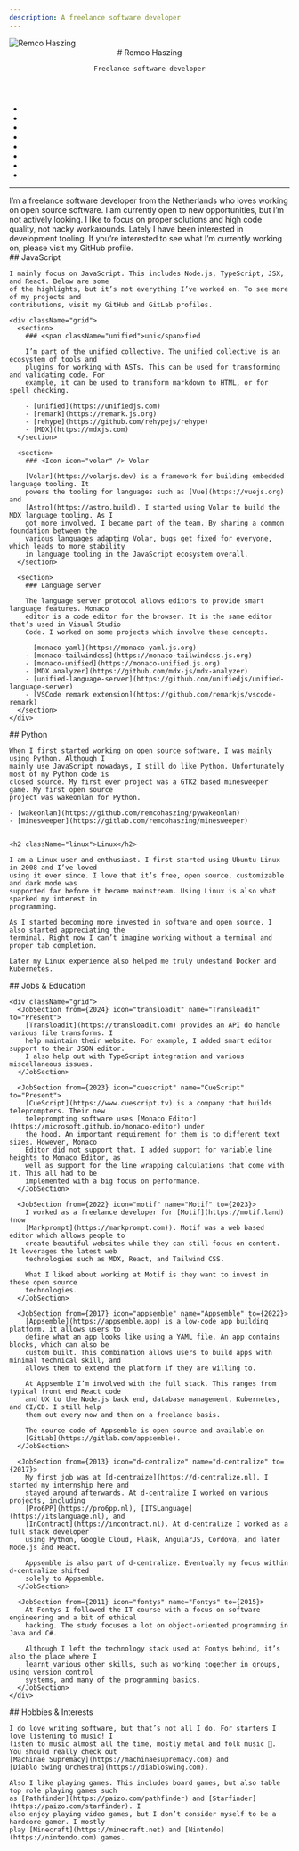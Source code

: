 ```yaml
---
description: A freelance software developer
---
```



<nav>
  <img alt="Remco Haszing" height={144} srcSet={`${gravatar(144)},${gravatar(288)} 2x,${gravatar(576)} 4x`} width={144} />

  <header>
    # Remco Haszing

    Freelance software developer
  </header>

  - <ProfileLink icon="github" name="GitHub" url="https://github.com/remcohaszing" />
  - <ProfileLink icon="gitlab" name="GitLab" url="https://gitlab.com/remcohaszing" />
  - <ProfileLink icon="twitter" name="Twitter" url="https://twitter.com/remcohaszing" />
  - <ProfileLink icon="mastodon" name="Mastodon" url="https://mastodon.social/remcohaszing" />
  - <ProfileLink icon="github-sponsors" name="Sponsor" title="Remco’s GitHub Sponsors profile" url="https://github.com/sponsors/remcohaszing" />
  - <ProfileLink icon="stackoverflow" name="StackOverflow" url="https://stackoverflow.com/u/1154610" />
  - <ProfileLink icon="npm" name="npm" url="https://npmjs.com/~remcohaszing" />
  - <ProfileLink icon="gmail" name="remcohaszing@gmail.com" title="Remco’s email address" url="mailto:remcohaszing@gmail.com" />
</nav>

---

<main>
  I’m a freelance software developer from the Netherlands who loves working on open source software.
  I am currently open to new opportunities, but I’m not actively looking. I like to focus on proper
  solutions and high code quality, not hacky workarounds. Lately I have been interested in
  development tooling. If you’re interested to see what I’m currently working on, please visit my
  GitHub profile.

  <section>
    ## <Icon icon="javascript" /> JavaScript

    I mainly focus on JavaScript. This includes Node.js, TypeScript, JSX, and React. Below are some
    of the highlights, but it’s not everything I’ve worked on. To see more of my projects and
    contributions, visit my GitHub and GitLab profiles.

    <div className="grid">
      <section>
        ### <span className="unified">uni</span>fied

        I’m part of the unified collective. The unified collective is an ecosystem of tools and
        plugins for working with ASTs. This can be used for transforming and validating code. For
        example, it can be used to transform markdown to HTML, or for spell checking.

        - [unified](https://unifiedjs.com)
        - [remark](https://remark.js.org)
        - [rehype](https://github.com/rehypejs/rehype)
        - [MDX](https://mdxjs.com)
      </section>

      <section>
        ### <Icon icon="volar" /> Volar

        [Volar](https://volarjs.dev) is a framework for building embedded language tooling. It
        powers the tooling for languages such as [Vue](https://vuejs.org) and
        [Astro](https://astro.build). I started using Volar to build the MDX language tooling. As I
        got more involved, I became part of the team. By sharing a common foundation between the
        various languages adapting Volar, bugs get fixed for everyone, which leads to more stability
        in language tooling in the JavaScript ecosystem overall.
      </section>

      <section>
        ### Language server

        The language server protocol allows editors to provide smart language features. Monaco
        editor is a code editor for the browser. It is the same editor that’s used in Visual Studio
        Code. I worked on some projects which involve these concepts.

        - [monaco-yaml](https://monaco-yaml.js.org)
        - [monaco-tailwindcss](https://monaco-tailwindcss.js.org)
        - [monaco-unified](https://monaco-unified.js.org)
        - [MDX analyzer](https://github.com/mdx-js/mdx-analyzer)
        - [unified-language-server](https://github.com/unifiedjs/unified-language-server)
        - [VSCode remark extension](https://github.com/remarkjs/vscode-remark)
      </section>
    </div>
  </section>

  <section>
    ## <Icon icon="python" /> Python

    When I first started working on open source software, I was mainly using Python. Although I
    mainly use JavaScript nowadays, I still do like Python. Unfortunately most of my Python code is
    closed source. My first ever project was a GTK2 based minesweeper game. My first open source
    project was wakeonlan for Python.

    - [wakeonlan](https://github.com/remcohaszing/pywakeonlan)
    - [minesweeper](https://gitlab.com/remcohaszing/minesweeper)
  </section>

  <section>
    <img alt="" className="float" height={200} src={assetLink('tux.svg')} width={150} />

    <h2 className="linux">Linux</h2>

    I am a Linux user and enthusiast. I first started using Ubuntu Linux in 2008 and I’ve loved
    using it ever since. I love that it’s free, open source, customizable and dark mode was
    supported far before it became mainstream. Using Linux is also what sparked my interest in
    programming.

    As I started becoming more invested in software and open source, I also started appreciating the
    terminal. Right now I can’t imagine working without a terminal and proper tab completion.

    Later my Linux experience also helped me truly undestand Docker and Kubernetes.
  </section>

  <section>
    ## Jobs & Education

    <div className="grid">
      <JobSection from={2024} icon="transloadit" name="Transloadit" to="Present">
        [Transloadit](https://transloadit.com) provides an API do handle various file transforms. I
        help maintain their website. For example, I added smart editor support to their JSON editor.
        I also help out with TypeScript integration and various miscellaneous issues.
      </JobSection>

      <JobSection from={2023} icon="cuescript" name="CueScript" to="Present">
        [CueScript](https://www.cuescript.tv) is a company that builds teleprompters. Their new
        teleprompting software uses [Monaco Editor](https://microsoft.github.io/monaco-editor) under
        the hood. An important requirement for them is to different text sizes. However, Monaco
        Editor did not support that. I added support for variable line heights to Monaco Editor, as
        well as support for the line wrapping calculations that come with it. This all had to be
        implemented with a big focus on performance.
      </JobSection>

      <JobSection from={2022} icon="motif" name="Motif" to={2023}>
        I worked as a freelance developer for [Motif](https://motif.land) (now
        [Markprompt](https://markprompt.com)). Motif was a web based editor which allows people to
        create beautiful websites while they can still focus on content. It leverages the latest web
        technologies such as MDX, React, and Tailwind CSS.

        What I liked about working at Motif is they want to invest in these open source
        technologies.
      </JobSection>

      <JobSection from={2017} icon="appsemble" name="Appsemble" to={2022}>
        [Appsemble](https://appsemble.app) is a low-code app building platform. it allows users to
        define what an app looks like using a YAML file. An app contains blocks, which can also be
        custom built. This combination allows users to build apps with minimal technical skill, and
        allows them to extend the platform if they are willing to.

        At Appsemble I’m involved with the full stack. This ranges from typical front end React code
        and UX to the Node.js back end, database management, Kubernetes, and CI/CD. I still help
        them out every now and then on a freelance basis.

        The source code of Appsemble is open source and available on
        [GitLab](https://gitlab.com/appsemble).
      </JobSection>

      <JobSection from={2013} icon="d-centralize" name="d-centralize" to={2017}>
        My first job was at [d-centraize](https://d-centralize.nl). I started my internship here and
        stayed around afterwards. At d-centralize I worked on various projects, including
        [Pro6PP](https://pro6pp.nl), [ITSLanguage](https://itslanguage.nl), and
        [InContract](https://incontract.nl). At d-centralize I worked as a full stack developer
        using Python, Google Cloud, Flask, AngularJS, Cordova, and later Node.js and React.

        Appsemble is also part of d-centralize. Eventually my focus within d-centralize shifted
        solely to Appsemble.
      </JobSection>

      <JobSection from={2011} icon="fontys" name="Fontys" to={2015}>
        At Fontys I followed the IT course with a focus on software engineering and a bit of ethical
        hacking. The study focuses a lot on object-oriented programming in Java and C#.

        Although I left the technology stack used at Fontys behind, it’s also the place where I
        learnt various other skills, such as working together in groups, using version control
        systems, and many of the programming basics.
      </JobSection>
    </div>
  </section>

  <section>
    ## Hobbies & Interests

    I do love writing software, but that’s not all I do. For starters I love listening to music! I
    listen to music almost all the time, mostly metal and folk music 🤘. You should really check out
    [Machinae Supremacy](https://machinaesupremacy.com) and
    [Diablo Swing Orchestra](https://diabloswing.com).

    Also I like playing games. This includes board games, but also table top role playing games such
    as [Pathfinder](https://paizo.com/pathfinder) and [Starfinder](https://paizo.com/starfinder). I
    also enjoy playing video games, but I don’t consider myself to be a hardcore gamer. I mostly
    play [Minecraft](https://minecraft.net) and [Nintendo](https://nintendo.com) games.
  </section>
</main>
